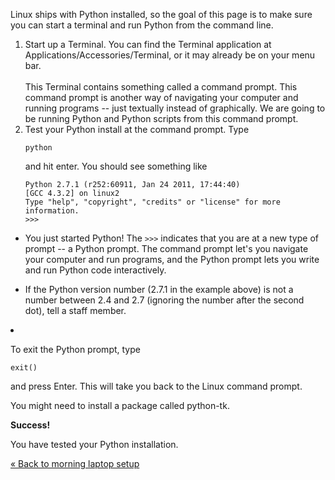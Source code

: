 Linux ships with Python installed, so the goal of this page is to make sure you can start a terminal and run Python from the command line. 

<ol>
<li>Start up a Terminal. You can find the Terminal application at Applications/Accessories/Terminal, or it may already be on your menu bar.<br />

<br />
This Terminal contains something called a command prompt. This command prompt is another way of navigating your computer and running programs -- just textually instead of graphically. We are going to be running Python and Python scripts from this command prompt.
</li>
<li>Test your Python install at the command prompt. Type

<pre>
python
</pre>

and hit enter. You should see something like
<pre>
Python 2.7.1 (r252:60911, Jan 24 2011, 17:44:40) 
[GCC 4.3.2] on linux2
Type "help", "copyright", "credits" or "license" for more information.
>>> 
</pre>
</li>

* You just started Python! The <code>>>></code> indicates that you are at a new type of prompt -- a Python prompt. The command prompt let's you navigate your computer and run programs, and the Python prompt lets you write and run Python code interactively.<br />

* If the Python version number (2.7.1 in the example above) is not a number between 2.4 and 2.7 (ignoring the number after the second dot), tell a staff member.
</li>
<li>To exit the Python prompt, type

<pre>
exit()
</pre>

and press Enter. This will take you back to the Linux command prompt.</li>
</ol>

You might need to install a package called python-tk.

'''Success!''' 

You have tested your Python installation.

[[Morning laptop setup|&laquo; Back to morning laptop setup]]
